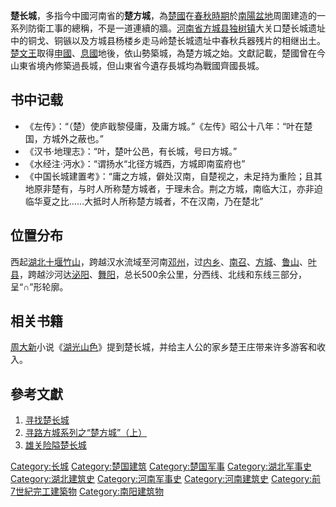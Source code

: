 '''楚长城'''，多指今中國河南省的'''楚方城'''，為[[楚國|楚國]]在[[春秋時期|春秋時期]]於[[南陽盆地|南陽盆地]]周圍建造的一系列防衛工事的總稱，不是一道連續的牆。[[河南省|河南省]][[方城县|方城县]][[独树镇|独树镇]]大关口楚长城遗址中的铜戈、铜镞以及方城县杨楼乡走马岭楚长城遗址中春秋兵器残片的相继出土。[[楚文王|楚文王]]取得[[申國|申國]]、[[息國|息國]]地後，依山勢築城，為楚方城之始。{{R|:0|p=166}}文獻記載，楚國曾在今山東省境內修築過長城，但山東省今遺存長城均為戰國齊國長城。{{R|:1|p=565}}

==书中记载==
*《左传》：“（楚）使庐戢黎侵庸，及庸方城。”《左传》昭公十八年：“叶在楚国，方城外之蔽也。”
*《汉书·地理志》：“叶，楚叶公邑，有长城，号曰方城。”
*《水经注·沔水》：“谓扬水“北径方城西，方城即南蛮府也”
*《中国长城建置考》：“庸之方城，僻处汉南，自楚视之，未足持为重险；且其地原非楚有，与时人所称楚方城者，于理未合。荆之方城，南临大江，亦非迫临华夏之比……大抵时人所称楚方城者，不在汉南，乃在楚北”

==位置分布==
西起[[湖北|湖北]][[十堰|十堰]][[竹山|竹山]]，跨越汉水流域至河南[[邓州|邓州]]，过[[内乡|内乡]]、[[南召|南召]]、[[方城|方城]]、[[鲁山|鲁山]]、[[叶县|叶县]]，跨越沙河达[[泌阳|泌阳]]、[[舞阳|舞阳]]，总长500余公里，分西线、北线和东线三部分，呈“∩”形轮廓。

== 相关书籍 ==
[[周大新|周大新]]小说《[[湖光山色|湖光山色]]》提到楚长城，并给主人公的家乡楚王庄带来许多游客和收入。

== 參考文獻 ==
{{reflist|refs=
<ref name=":0">{{cite book | author = 左鵬 | title = 《楚國歷史地理研究》 | date = 2017-03 | publisher = 昌明文化| location=臺北市 | isbn = 9789869460446|oclc=1018312187}}</ref>
<ref name=":1">{{cite book | author = 李孝聪，陈军主编 | title = 《中国长城志 图志》 | date = 2016-08 | publisher = 江苏凤凰科学技术出版社| location=南京市 | isbn = 9787553765655|oclc=988764766}}</ref>

}}
# [http://www.dili360.com/cng/article/p5493d0f7ec61130.htm 寻找楚长城] {{Wayback|url=http://www.dili360.com/cng/article/p5493d0f7ec61130.htm |date=20211211025012 }}
# [http://www.huaxia.com/ytsc/zywh/hzhn/2009/12/1661154.html 寻路方城系列之“楚方城”（上）] {{Wayback|url=http://www.huaxia.com/ytsc/zywh/hzhn/2009/12/1661154.html |date=20200120173601 }}
# [http://txy.nynews.gov.cn/Article/shxw/200908/48487.shtml 雄关险隘楚长城]{{dead link|date=2018年3月 |bot=InternetArchiveBot |fix-attempted=yes }}

[[Category:长城|Category:长城]]
[[Category:楚国建筑|Category:楚国建筑]]
[[Category:楚国军事|Category:楚国军事]]
[[Category:湖北军事史|Category:湖北军事史]]
[[Category:湖北建筑史|Category:湖北建筑史]]
[[Category:河南军事史|Category:河南军事史]]
[[Category:河南建筑史|Category:河南建筑史]]
[[Category:前7世紀完工建築物|Category:前7世紀完工建築物]]
[[Category:南阳建筑物|Category:南阳建筑物]]